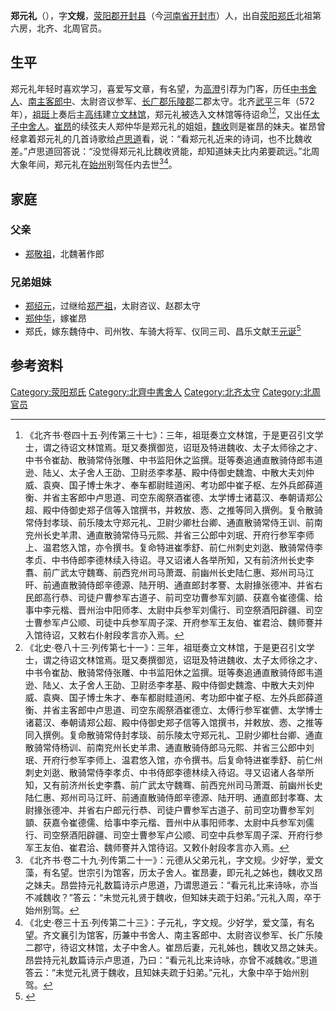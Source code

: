 '''郑元礼'''（{{bd|？||？||catIdx=Z}}），字'''文规'''，[[荥阳郡|荥阳郡]][[开封县|开封县]]（今[[河南省|河南省]][[开封市|开封市]]）人，出自[[荥阳郑氏|荥阳郑氏]]北祖第六房，北齐、北周官员。

== 生平 ==
郑元礼年轻时喜欢学习，喜爱写文章，有名望，为[[高澄|高澄]]引荐为门客，历任[[中书舍人|中书舍人]]、[[南主客郎中|南主客郎中]]、太尉咨议参军、[[长广郡|长广郡]][[乐陵郡|乐陵郡]]二郡太守。北齐[[武平_(北齐)|武平]]三年（572年），[[祖珽|祖珽]]上奏后主[[高纬|高纬]]建立[[文林馆|文林馆]]，郑元礼被选入文林馆等待诏命<ref>《北齐书·卷四十五·列传第三十七》：三年，祖珽奏立文林馆，于是更召引文学士，谓之待诏文林馆焉。珽又奏撰御览，诏珽及特进魏收、太子太师徐之才、中书令崔劼、散骑常侍张雕、中书监阳休之监撰。珽等奏追通直散骑侍郎韦道逊、陆乂、太子舍人王劭、卫尉丞李孝基、殿中侍御史魏澹、中散大夫刘仲威、袁奭、国子博士朱才、奉车都尉眭道闲、考功郎中崔子枢、左外兵郎薛道衡、并省主客郎中卢思道、司空东阁祭酒崔德、太学博士诸葛汉、奉朝请郑公超、殿中侍御史郑子信等入馆撰书，并敕放、悫、之推等同入撰例。复令散骑常侍封孝琰、前乐陵太守郑元礼、卫尉少卿杜台卿、通直散骑常侍王训、前南兖州长史羊肃、通直散骑常侍马元熙、并省三公郎中刘珉、开府行参军李师上、温君悠入馆，亦令撰书。复命特进崔季舒、前仁州刺史刘逖、散骑常侍李孝贞、中书侍郎李德林续入待诏。寻又诏诸人各举所知，又有前济州长史李翥、前广武太守魏骞、前西兖州司马萧溉、前幽州长史陆仁惠、郑州司马江旰、前通直散骑侍郎辛德源、陆开明、通直郎封孝謇、太尉掾张德冲、并省右民郎高行恭、司徒户曹参军古道子、前司空功曹参军刘顗、获嘉令崔德儒、给事中李元楷、晋州治中阳师孝、太尉中兵参军刘儒行、司空祭酒阳辟疆、司空士曹参军卢公顺、司徒中兵参军周子深、开府参军王友伯、崔君洽、魏师謇并入馆待诏，又敕右仆射段孝言亦入焉。</ref><ref>《北史·卷八十三·列传第七十一》：三年，祖珽奏立文林馆，于是更召引文学士，谓之待诏文林馆焉。珽又奏撰御览，诏珽及特进魏收、太子太师徐之才、中书令崔劼、散骑常侍张雕、中书监阳休之监撰。珽等奏追通直散骑侍郎韦道逊、陆乂、太子舍人王劭、卫尉丞李孝基、殿中侍御史魏澹、中散大夫刘仲威、袁奭、国子博士朱才、奉车都尉眭道闲、考功郎中崔子枢、左外兵郎薛道衡、并省主客郎中卢思道、司空东阁祭酒崔德立、太傅行参军崔儦、太学博士诸葛汉、奉朝请郑公超、殿中侍御史郑子信等入馆撰书，并敕放、悫、之推等同入撰例。复命散骑常侍封孝琰、前乐陵太守郑元礼、卫尉少卿杜台卿、通直散骑常侍杨训、前南兖州长史羊肃、通直散骑侍郎马元熙、并省三公郎中刘珉、开府行参军李师上、温君悠入馆，亦令撰书。后复命特进崔季舒、前仁州刺史刘逖、散骑常侍李孝贞、中书侍郎李德林续入待诏。寻又诏诸人各举所知，又有前济州长史李翥、前广武太守魏骞、前西兖州司马萧溉、前幽州长史陆仁惠、郑州司马江旰、前通直散骑侍郎辛德源、陆开明、通直郎封孝骞、太尉掾张德冲、并省右户郎元行恭、司徒户曹参军古道子、前司空功曹参军刘顗、获嘉令崔德儒、给事中李元楷、晋州中从事阳师孝、太尉中兵参军刘儒行、司空祭酒阳辟疆、司空士曹参军卢公顺、司空中兵参军周子深、开府行参军王友伯、崔君洽、魏师謇并入馆待诏。又敕仆射段孝言亦入焉。</ref>，又出任[[太子中舍人|太子中舍人]]。[[崔昂|崔昂]]的续弦夫人郑仲华是郑元礼的姐姐，[[魏收|魏收]]则是崔昂的妹夫。崔昂曾经拿着郑元礼的几首诗歌给[[卢思道|卢思道]]看，说：“看郑元礼近来的诗词，也不比魏收差。”卢思道回答说：“没觉得郑元礼比魏收贤能，却知道妹夫比内弟要疏远。”北周大象年间，郑元礼在[[始州|始州]]别驾任内去世<ref>《北齐书·卷二十九·列传第二十一》：元德从父弟元礼，字文规。少好学，爱文藻，有名望。世宗引为馆客，历太子舍人。崔昂妻，即元礼之姊也，魏收又昂之妹夫。昂尝持元礼数篇诗示卢思道，乃谓思道云：“看元礼比来诗咏，亦当不减魏收？”答云：“未觉元礼贤于魏收，但知妹夫疏于妇弟。”元礼入周，卒于始州别驾。</ref><ref>《北史·卷三十五·列传第二十三》：子元礼，字文规。少好学，爱文藻，有名望。齐文襄引为馆客，历兼中书舍人、南主客郎中、太尉咨议参军、长广乐陵二郡守，待诏文林馆，太子中舍人。崔昂后妻，元礼姊也，魏收又昂之妹夫。昂尝持元礼数篇诗示卢思道，乃曰：“看元礼比来诗咏，亦曾不减魏收。”思道答云：“未觉元礼贤于魏收，且知妹夫疏于妇弟。”元礼，大象中卒于始州别驾。</ref>。

==家庭==
===父亲===
*[[郑敬祖|郑敬祖]]，北魏著作郎

===兄弟姐妹===
*[[郑绍元|郑绍元]]，过继给[[郑严祖|郑严祖]]，太尉咨议、赵郡太守
*[[郑仲华|郑仲华]]，嫁崔昂
*郑氏，嫁东魏侍中、司州牧、车骑大将军、仪同三司、昌乐文献王[[元诞_(昌乐王)|元诞]]<ref>{{Cite book | author = 文物编辑委员会编 | title = 《文物资料丛刊 1》 | location =  北京 | publisher = 文物出版社 | date =1977年12月| pages =189-191 |ISBN =| accessdate = 2015-10-28 | url = | language= zh-cn| quote = }}</ref>

== 参考资料 ==
{{reflist}}

[[Category:荥阳郑氏|Category:荥阳郑氏]]
[[Category:北齊中書舍人|Category:北齊中書舍人]]
[[Category:北齐太守|Category:北齐太守]]
[[Category:北周官员|Category:北周官员]]